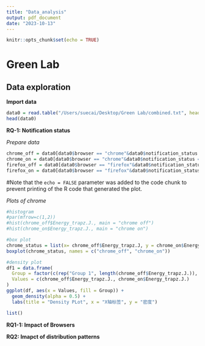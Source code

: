 ```yaml
---
title: "Data_analysis"
output: pdf_document
date: "2023-10-13"
---
```


```r
knitr::opts_chunk$set(echo = TRUE)
```

# Green Lab
## Data exploration
**Import data**

```r
data0 = read.table("/Users/suecai/Desktop/Green Lab/combined.txt", header = TRUE)
head(data0)
```

**RQ-1: Notification status**

*Prepare data*

```r
chrome_off = data0[data0$browser == "chrome"&data0$notification_status == "off",]
chrome_on = data0[data0$browser == "chrome"&data0$notification_status == "on",]
firefox_off = data0[data0$browser == "firefox"&data0$notification_status == "off",]
firefox_on = data0[data0$browser == "firefox"&data0$notification_status == "on",]
```

#Note that the `echo = FALSE` parameter was added to the code chunk to prevent printing of the R code that generated the plot.

*Plots of chrome*

```r
#histogram
#par(mfrow=c(1,2))
#hist(chrome_off$Energy_trapz.J., main = "chrome off")
#hist(chrome_on$Energy_trapz.J., main = "chrome on")

#box plot
chrome_status = list(x= chrome_off$Energy_trapz.J, y = chrome_on$Energy_trapz.J.)
boxplot(chrome_status, names = c("chrome_off", "chrome_on"))

#density plot
df1 = data.frame(
  Group = factor(c(rep("Group 1", length(chrome_off$Energy_trapz.J.)), rep("Group 2", length(chrome_on$Energy_trapz.J.)))),
  Values = c(chrome_off$Energy_trapz.J., chrome_on$Energy_trapz.J.)
)
ggplot(df, aes(x = Values, fill = Group)) +
  geom_density(alpha = 0.5) +  
  labs(title = "Density PLot", x = "X轴标签", y = "密度")
```

```r
list()
```

**RQ1-1: Impact of Browsers**

**RQ2: Imapct of distribution patterns**
